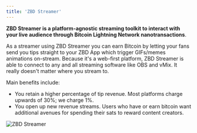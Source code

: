 ```yaml
---
title: 'ZBD Streamer'
---
```


**ZBD Streamer is a platform-agnostic streaming toolkit to interact with your live audience through Bitcoin Lightning Network nanotransactions**.

As a streamer using ZBD Streamer you can earn Bitcoin by letting your fans send you tips straight to your ZBD App which trigger GIFs/memes animations on-stream. Because it's a web-first platform, ZBD Streamer is able to connect to any and all streaming software like OBS and vMix. It really doesn't matter where you stream to.

Main benefits include:

*   You retain a higher percentage of tip revenue. Most platforms charge upwards of 30%; we charge 1%.
*   You open up new revenue streams. Users who have or earn bitcoin want additional avenues for spending their sats to reward content creators.

<Frame type="glass" caption="ZBD Streamer (zebedee.io/streamer)">
  <img src="/img/v1/streamer.png" alt="ZBD Streamer" />
</Frame>
<br />